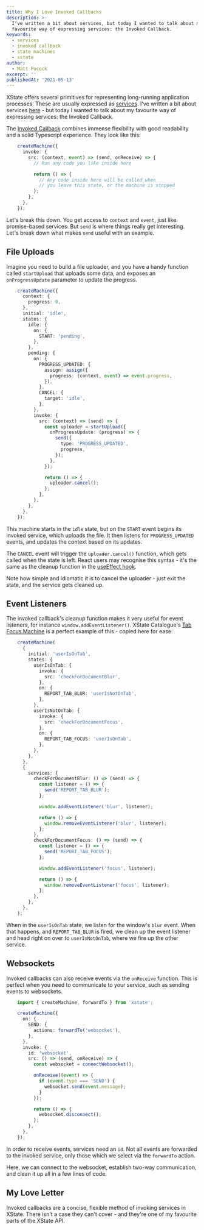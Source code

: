 ```yaml
---
title: Why I Love Invoked Callbacks
description: >-
  I’ve written a bit about services, but today I wanted to talk about my
  favourite way of expressing services: the Invoked Callback.
keywords:
  - services
  - invoked callback
  - state machines
  - xstate
author:
  - Matt Pocock
excerpt: ''
publishedAt: '2021-05-13'
---
```


XState offers several primitives for representing long-running application processes. These are usually expressed as [services](https://xstate.js.org/docs/guides/communication.html). I've written a bit about services [here](https://dev.to/mpocock1/xstate-should-this-be-an-action-or-a-service-2cp0) - but today I wanted to talk about my favourite way of expressing services: the Invoked Callback.

The [Invoked Callback](https://xstate.js.org/docs/guides/communication.html#invoking-callbacks) combines immense flexibility with good readability and a solid Typescript experience. They look like this:

``` ts
    createMachine({
      invoke: {
        src: (context, event) => (send, onReceive) => {
          // Run any code you like inside here

          return () => {
            // Any code inside here will be called when
            // you leave this state, or the machine is stopped
          };
        },
      },
    });
```

Let's break this down. You get access to `context` and `event`, just like promise-based services. But `send` is where things really get interesting. Let's break down what makes `send` useful with an example.

## File Uploads

Imagine you need to build a file uploader, and you have a handy function called `startUpload` that uploads some data, and exposes an `onProgressUpdate` parameter to update the progress.

```ts
    createMachine({
      context: {
        progress: 0,
      },
      initial: 'idle',
      states: {
        idle: {
          on: {
            START: 'pending',
          },
        },
        pending: {
          on: {
            PROGRESS_UPDATED: {
              assign: assign({
                progress: (context, event) => event.progress,
              }),
            },
            CANCEL: {
              target: 'idle',
            },
          },
          invoke: {
            src: (context) => (send) => {
              const uploader = startUpload({
                onProgressUpdate: (progress) => {
                  send({
                    type: 'PROGRESS_UPDATED',
                    progress,
                  });
                },
              });

              return () => {
                uploader.cancel();
              };
            },
          },
        },
      },
    });
```

This machine starts in the `idle` state, but on the `START` event begins its invoked service, which uploads the file. It then listens for `PROGRESS_UPDATED` events, and updates the context based on its updates.

The `CANCEL` event will trigger the `uploader.cancel()` function, which gets called when the state is left. React users may recognise this syntax - it's the same as the cleanup function in the [useEffect hook](https://reactjs.org/docs/hooks-reference.html#cleaning-up-an-effect).

Note how simple and idiomatic it is to cancel the uploader - just exit the state, and the service gets cleaned up.

## Event Listeners

The invoked callback's cleanup function makes it very useful for event listeners, for instance `window.addEventListener()`. XState Catalogue's [Tab Focus Machine](https://xstate-catalogue.com/machines/tab-focus) is a perfect example of this - copied here for ease:

```ts
    createMachine(
      {
        initial: 'userIsOnTab',
        states: {
          userIsOnTab: {
            invoke: {
              src: 'checkForDocumentBlur',
            },
            on: {
              REPORT_TAB_BLUR: 'userIsNotOnTab',
            },
          },
          userIsNotOnTab: {
            invoke: {
              src: 'checkForDocumentFocus',
            },
            on: {
              REPORT_TAB_FOCUS: 'userIsOnTab',
            },
          },
        },
      },
      {
        services: {
          checkForDocumentBlur: () => (send) => {
            const listener = () => {
              send('REPORT_TAB_BLUR');
            };

            window.addEventListener('blur', listener);

            return () => {
              window.removeEventListener('blur', listener);
            };
          },
          checkForDocumentFocus: () => (send) => {
            const listener = () => {
              send('REPORT_TAB_FOCUS');
            };

            window.addEventListener('focus', listener);

            return () => {
              window.removeEventListener('focus', listener);
            };
          },
        },
      },
    );
```

When in the `userIsOnTab` state, we listen for the window's `blur` event. When that happens, and `REPORT_TAB_BLUR` is fired, we clean up the event listener and head right on over to `userIsNotOnTab`, where we fire up the other service.

## Websockets

Invoked callbacks can also receive events via the `onReceive` function. This is perfect when you need to communicate to your service, such as sending events to websockets.

```ts
    import { createMachine, forwardTo } from 'xstate';

    createMachine({
      on: {
        SEND: {
          actions: forwardTo('websocket'),
        },
      },
      invoke: {
        id: 'websocket',
        src: () => (send, onReceive) => {
          const websocket = connectWebsocket();

          onReceive((event) => {
            if (event.type === 'SEND') {
              websocket.send(event.message);
            }
          });

          return () => {
            websocket.disconnect();
          };
        },
      },
    });
```

In order to receive events, services need an `id`. Not all events are forwarded to the invoked service, only those which we select via the `forwardTo` action.

Here, we can connect to the websocket, establish two-way communication, and clean it up all in a few lines of code.

## My Love Letter

Invoked callbacks are a concise, flexible method of invoking services in XState. There isn't a case they can't cover - and they're one of my favourite parts of the XState API.